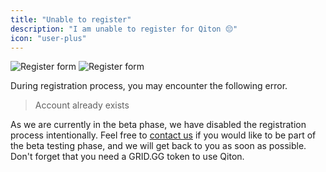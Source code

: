 ```yaml
---
title: "Unable to register"
description: "I am unable to register for Qiton 😔"
icon: "user-plus"
---
```


<Frame>
    <img
        className="block dark:hidden"
        src="./images/register/form.png"
        alt="Register form"
    />
    <img
        className="hidden dark:block"
        src="./images/register/form.png"
        alt="Register form"
    />
</Frame>

During registration process, you may encounter the following error.
> Account already exists

As we are currently in the beta phase, we have disabled the registration process intentionally.
Feel free to [contact us](/miscellaneous/support) if you would like to be part of the beta testing phase, and we will get back to you as soon as possible.
Don't forget that you need a GRID.GG token to use Qiton.

